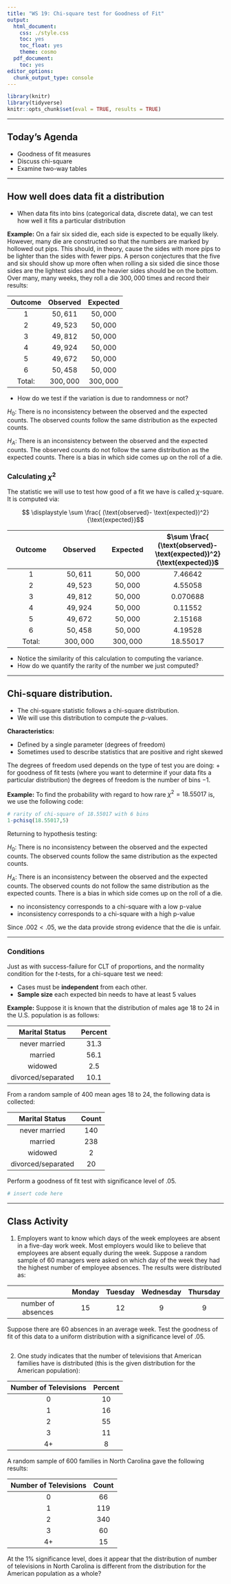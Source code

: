 ```yaml
---
title: "WS 19: Chi-square test for Goodness of Fit"
output:
  html_document:
    css: ./style.css
    toc: yes
    toc_float: yes
    theme: cosmo
  pdf_document:
    toc: yes
editor_options:
  chunk_output_type: console
---
```





```r
library(knitr)
library(tidyverse)
knitr::opts_chunk$set(eval = TRUE, results = TRUE)
```

---

## Today's Agenda

- Goodness of fit measures
- Discuss chi-square
- Examine two-way tables


---

## How well does data fit a distribution

+ When data fits into bins (categorical data, discrete data), we can test how well it fits a particular distribution

**Example:** On a fair six sided die, each side is expected to be equally likely. However, many die are constructed so that the numbers are marked by hollowed out pips. This should, in theory, cause the sides with more pips to be lighter than the sides with fewer pips. A person conjectures that the five and six should show up more often when rolling a six sided die since those sides are the lightest sides and the heavier sides should be on the bottom. Over many, many weeks, they roll a die $300,000$ times and record their results:


| Outcome | Observed | Expected |
|:--:|:--:|:--:|
|$1$ | $50,611$ | $50,000$
|$2$ | $49,523$ | $50,000$
|$3$ | $49,812$ | $50,000$
|$4$ | $49,924$ | $50,000$
|$5$ | $49,672$ | $50,000$
|$6$ | $50,458$ | $50,000$
| Total: | $300,000$ | $300,000$

+ How do we test if the variation is due to randomness or not?

$H_0$: There is no inconsistency between the observed and the expected counts. The observed counts follow the same distribution as the expected counts. 

$H_A$: There is an inconsistency between the observed and the expected counts. The observed counts do not follow the same distribution as the expected counts. There is a bias in which side comes up on the roll of a die.

### Calculating $\chi^2$

The statistic we will use to test how good of a fit we have is called $\chi$-square. It is computed via:

$$ \displaystyle \sum \frac{ (\text{observed}- \text{expected})^2}{\text{expected}}$$

| Outcome | Observed | Expected | $\sum \frac{ (\text{observed}- \text{expected})^2}{\text{expected}}$ |
|:--:|:--:|:--:|:--:|
|$1$ | $50,611$ | $50,000$ | $7.46642$
|$2$ | $49,523$ | $50,000$ | $4.55058$
|$3$ | $49,812$ | $50,000$ | $0.070688$
|$4$ | $49,924$ | $50,000$ | $0.11552$
|$5$ | $49,672$ | $50,000$ | $2.15168$
|$6$ | $50,458$ | $50,000$ | $4.19528$
| Total: | $300,000$ | $300,000$ | $18.55017$

+ Notice the similarity of this calculation to computing the variance.
+ How do we quantify the rarity of the number we just computed?

---

## Chi-square distribution.

+ The chi-square statistic follows a chi-square distribution.
+ We will use this distribution to compute the $p$-values.

**Characteristics:**

+ Defined by a single parameter (degrees of freedom) 
+ Sometimes used to describe statistics that are positive and right skewed

The degrees of freedom used depends on the type of test you are doing:
+ for goodness of fit tests (where you want to determine if your data fits a particular distribution) the degrees of freedom is the number of bins $-1$.

**Example:** To find the probability with regard to how rare $\chi^2 = 18.55017$ is, we use the following code:

```r
# rarity of chi-square of 18.55017 with 6 bins
1-pchisq(18.55017,5)
```

Returning to hypothesis testing:

$H_0$: There is no inconsistency between the observed and the expected counts. The observed counts follow the same distribution as the expected counts. 

$H_A$: There is an inconsistency between the observed and the expected counts. The observed counts do not follow the same distribution as the expected counts. There is a bias in which side comes up on the roll of a die.

+ no inconsistency corresponds to a chi-square with a low p-value
+ inconsistency corresponds to a chi-square with a high p-value

Since $.002<.05$, we the data provide strong evidence that the die is unfair.

---

### Conditions
Just as with success-failure for CLT of proportions, and the normality condition for the $t$-tests, for a chi-square test we need:

+ Cases must be **independent** from each other.
+ **Sample size** each expected bin needs to have at least $5$ values


**Example:** Suppose it is known that the distribution of males age $18$ to $24$ in the U.S. population is as follows:

| Marital Status | Percent | 
|:--:|:--:|
| never married | $31.3$ |
| married | $56.1$ | 
| widowed | $2.5$ |
|divorced/separated | $10.1$ | 

From a random sample of $400$ mean ages $18$ to $24$, the following data is collected:

| Marital Status | Count | 
|:--:|:--:|
| never married | $140$ |
| married | $238$ | 
| widowed | $2$ |
|divorced/separated | $20$ | 

Perform a goodness of fit test with significance level of $.05$.

```r
# insert code here
```

---


## Class Activity

1. Employers want to know which days of the week employees are absent in a five-day work week. Most employers would like to believe that employees are absent equally during the week. Suppose a random sample of $60$ managers were asked on which day of the week they had the highest number of employee absences. The results were distributed as:

|  | Monday | Tuesday | Wednesday | Thursday | Friday | Total |  
|:--:|:--:|:--:|:--:|:--:|
| number of absences | 15 | 12 | 9 | 9 | 15 | 60 |

Suppose there are $60$ absences in an average week. Test the goodness of fit of this data to a uniform distribution with a significance level of $.05$.

```r

```


2. One study indicates that the number of televisions that American families have is distributed (this is the given distribution for the American population):

| Number of Televisions | Percent | 
|:--:|:--:|
| $0$ | $10$ |
| $1$ | $16$ | 
| $2$ | $55$ |
| $3$ | $11$ | 
| $4+$ | $8$ | 

A random sample of 600 families in North Carolina gave the following results:

| Number of Televisions | Count | 
|:--:|:--:|
| $0$ | $66$ |
| $1$ | $119$ | 
| $2$ | $340$ |
| $3$ | $60$ | 
| $4+$ | $15$ |

At the $1 \%$ significance level, does it appear that the distribution of number of televisions in North Carolina is different from the distribution for the American population as a whole?

```r

```